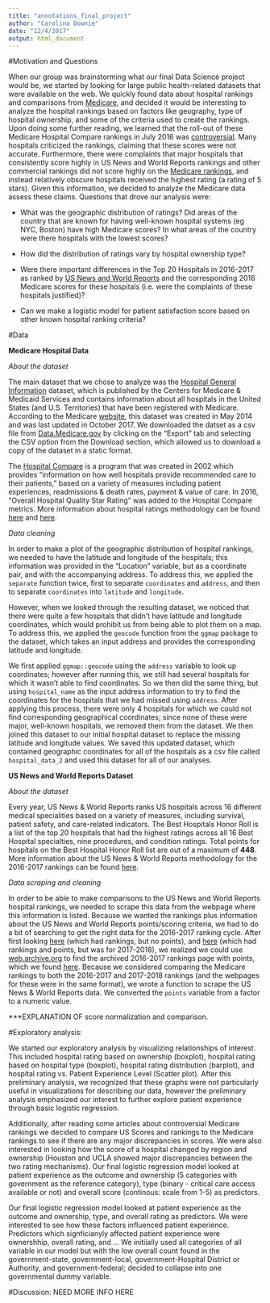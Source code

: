 ```yaml
---
title: "annotations_final_project"
author: "Carolina Downie"
date: "12/4/2017"
output: html_document
---
```


#Motivation and Questions 

When our group was brainstorming what our final Data Science project would be, we started by looking for large public health-related datasets that were available on the web. We quickly found data about hospital rankings and comparisons from [Medicare](https://data.medicare.gov/data/hospital-compare), and decided it would be interesting to analyze the hospital rankings based on factors like geography, type of hospital ownership, and some of the criteria used to create the rankings. 
Upon doing some further reading, we learned that the roll-out of these Medicare Hospital Compare rankings in July 2016 was [controversial](https://www.usnews.com/news/articles/2016-07-27/medicare-releases-controversial-hospital-star-ratings). Many hospitals criticized the rankings, claiming that these scores were not accurate. Furthermore, there were complaints that major hospitals that consistently score highly in US News and World Reports rankings and other commercial rankings did not score highly on the [Medicare rankings](https://www.npr.org/sections/health-shots/2016/07/27/487633215/many-well-known-hospitals-fail-to-score-high-in-medicare-rankings), and instead relatively obscure hospitals received the highest rating (a rating of 5 stars). 
Given this information, we decided to analyze the Medicare data assess these claims. 
Questions that drove our analysis were:

* What was the geographic distribution of ratings? Did areas of the country that are known for having well-known hospital systems (eg NYC, Boston) have high Medicare scores? In what areas of the country were there hospitals with the lowest scores? 

* How did the distribution of ratings vary by hospital ownership type? 

* Were there important differences in the Top 20 Hospitals in 2016-2017 as ranked by [US News and World Reports](https://web.archive.org/web/20160816171510/http://health.usnews.com/health-care/best-hospitals/articles/best-hospitals-honor-roll-and-overview) and the corresponding 2016 Medicare scores for these hospitals (i.e. were the complaints of these hospitals justified)? 

* Can we make a logistic model for patient satisfaction score based on other known hospital ranking criteria? 

#Data

**Medicare Hospital Data**

*About the dataset*

The main dataset that we chose to analyze was the [Hospital General Information](https://data.medicare.gov/Hospital-Compare/Hospital-General-Information/xubh-q36u/data) dataset, which is published by the Centers for Medicare & Medicaid Services and contains information about all hospitals in the United States (and U.S. Territories) that have been registered with Medicare. According to the Medicare [website](https://data.medicare.gov/Hospital-Compare/Hospital-General-Information/xubh-q36u/about), this dataset was created in May 2014 and was last updated in October 2017. We downloaded the datset as a csv file from [Data.Medicare.gov](https://data.medicare.gov/Hospital-Compare/Hospital-General-Information/xubh-q36u/data) by clicking on the "Export" tab and selecting the CSV option from the Download section, which allowed us to download a copy of the dataset in a static format. 

The [Hospital Compare](https://www.cms.gov/medicare/quality-initiatives-patient-assessment-instruments/hospitalqualityinits/hospitalcompare.html) is a program that was created in 2002 which provides "information on how well hospitals provide recommended care to their patients," based on a variety of measures including patient experiences, readmissions & death rates, payment & value of care. In 2016, "Overall Hospital Quality Star Rating" was added to the Hospital Compare metrics. More information about hospital ratings methodology can be found [here](https://www.qualitynet.org/dcs/ContentServer?c=Page&pagename=QnetPublic%2FPage%2FQnetTier3&cid=1228775957165) and [here](http://www.hcahpsonline.org/Files/October_2017_Star%20Ratings_Tech%20Notes.pdf). 


*Data cleaning*

In order to make a plot of the geographic distribution of hospital rankings, we needed to have the latitude and longitude of the hospitals; this information was provided in the "Location" variable, but as a coordinate pair, and with the accompanying address. To address this, we applied the `separate` function twice, first to separate `coordinates` and `address`, and then to separate `coordinates` into `latitude` and `longitude`. 

However, when we looked through the resulting dataset, we noticed that there were quite a few hospitals that didn't have latitude and longitude coordinates, which would prohibit us from being able to plot them on a map. To address this, we applied the `geocode` function from the `ggmap` package to the dataset, which takes an input address and provides the corresponding 
latitude and longitude. 

We first applied `ggmap::geocode` using the `address` variable to look up coordinates; however after running this, we still had several hospitals for which it wasn't able to find coordinates. So we then did the same thing, but using `hospital_name` as the input address information to try to find the coordinates for the hospitals that we had missed using `address`. After applying this process, there were only 4 hospitals for which we could not find corresponding geographical coordinates; since none of these were major, well-known hospitals, we removed them from the dataset. We then joined this dataset to our initial hospital dataset to replace the missing latitude and longitude values. We saved this updated dataset, which contained geographic coordinates for all of the hospitals as a csv file called `hospital_data_2` and used this dataset for all of our analyses.  



**US News and World Reports Dataset**

*About the dataset*

Every year, US News & World Reports ranks US hospitals across 16 different medical specialities based on a variety of measures, including survival, patient safety, and care-related indicators. The Best Hospitals Honor Roll is a list of the top 20 hospitals that had the highest ratings across all 16 Best Hospital specialties, nine procedures, and condition ratings. Total points for hospitals on the Best Hospital Honor Roll list are out of a maximum of **448**. More information about the US News & World Reports methodology for the 2016-2017 rankings can be found [here](http://web.archive.org/web/20160910084826/http://static.usnews.com:80/documents/health/best-hospitals/BH_Methodology_2016-17.pdf).   

*Data scraping and cleaning*

In order to be able to make comparisons to the US News and World Reports hospital rankings, we needed to scrape this data from the webpage where this information is listed. Because we wanted the rankings plus information about the US News and World Reports points/scoring criteria, we had to do a bit of searching to get the right data for the 2016-2017 ranking cycle. After first looking [here](https://www.usnews.com/info/blogs/press-room/articles/2016-08-02/us-news-announces-the-201617-best-hospitals) (which had rankings, but no points), and [here](https://health.usnews.com/health-care/best-hospitals/articles/best-hospitals-honor-roll-and-overview) (which had rankings and points, but was for 2017-2018), we realized we could use [web.archive.org](web.archive.org) to find the archived 2016-2017 rankings page with points, which we found [here](https://web.archive.org/web/20160816171510/http://health.usnews.com/health-care/best-hospitals/articles/best-hospitals-honor-roll-and-overview). 
Because we considered comparing the Medicare rankings to both the 2016-2017 and 2017-2018 rankings (and the webpages for these were in the same format), we wrote a function to scrape the US News & World Reports data. We converted the `points` variable from a factor to a numeric value. 

***EXPLANATION OF score normalization and comparison. 


#Exploratory analysis:

We started our exploratory analysis by visualizing relationships of interest. This included hospital rating based on ownership (boxplot), hospital rating based on hospital type (boxplot), hospital rating distribution (barplot), and hospital rating vs. Patient Experience Level (Scatter plot). After this preliminary analysis, we recognized that these graphs were not particularly useful in visualizations for describing our data, however the preliminary analysis emphasized our interest to further explore patient experience through basic logistic regression. 

Additionally, after reading some articles about controversial Medicare rankings we decided to compare US Scores and rankings to the Medicare rankings to see if there are any major discrepancies in scores. We were also interested in looking how the score of a hospital changed by region and ownership (Houston and UCLA showed major discrepancies between the two rating mechanisms). Our final logistic regression model looked at patient experience as the outcome and ownership (5 categories with government as the reference category), type (binary - critical care access available or not) and overall score (continous: scale from 1-5) as predictors.

 Our final logistic regression model looked at patient experience as the outcome and ownership, type, and overall rating as predictors. We were interested to see how these factors influenced patient experience. Predictors which signficianyly affected patient experience were ownershhip, overall rating, and ... We initiially used all categories of all variable in our model but with the low overall count found in the government-state, government-local, government-Hospital District or Authority, and government-federal; decided to collapse into one governmental dummy variable. 


#Discussion:
NEED MORE INFO HERE

